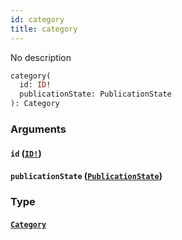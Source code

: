 ```yaml
---
id: category
title: category
---
```


No description

```graphql
category(
  id: ID!
  publicationState: PublicationState
): Category

```

### Arguments

#### `id` ([`ID!`](/v1/scalars/id))

#### `publicationState` ([`PublicationState`](/v1/enums/publication-state))

### Type

#### [`Category`](/v1/objects/category)
